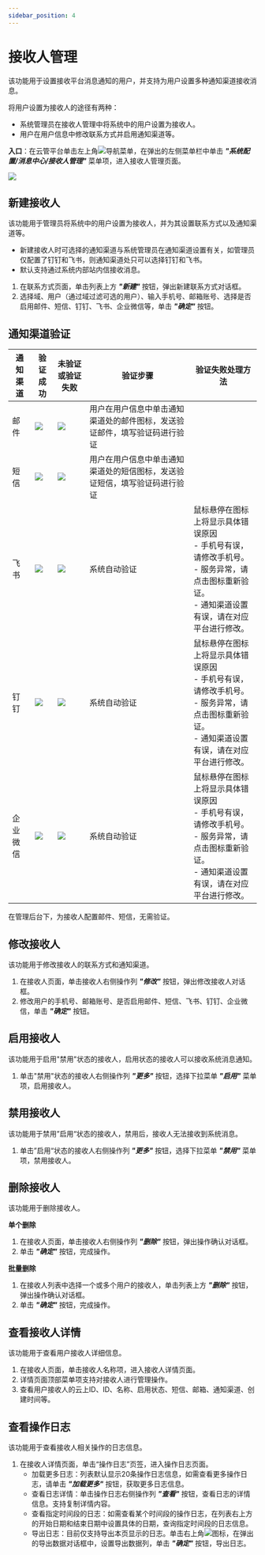```yaml
---
sidebar_position: 4
---
```


# 接收人管理

该功能用于设置接收平台消息通知的用户，并支持为用户设置多种通知渠道接收消息。

将用户设置为接收人的途径有两种：

- 系统管理员在接收人管理中将系统中的用户设置为接收人。
- 用户在用户信息中修改联系方式并启用通知渠道等。

**入口**：在云管平台单击左上角![](./images/nav.png)导航菜单，在弹出的左侧菜单栏中单击 **_"系统配置/消息中心/接收人管理"_** 菜单项，进入接收人管理页面。

![](./images/contactlist.png)


## 新建接收人

该功能用于管理员将系统中的用户设置为接收人，并为其设置联系方式以及通知渠道等。

- 新建接收人时可选择的通知渠道与系统管理员在通知渠道设置有关，如管理员仅配置了钉钉和飞书，则通知渠道处只可以选择钉钉和飞书。
- 默认支持通过系统内部站内信接收消息。

1. 在联系方式页面，单击列表上方 **_"新建"_** 按钮，弹出新建联系方式对话框。
2. 选择域、用户（通过域过滤可选的用户）、输入手机号、邮箱账号、选择是否启用邮件、短信、钉钉、飞书、企业微信等，单击 **_"确定"_** 按钮。

## 通知渠道验证


通知渠道 | 验证成功 | 未验证或验证失败 | 验证步骤   |  验证失败处理方法 
---------|----------|---------|----------|---------
 邮件 | ![](./images/emailsuccess.png) | ![](./images/emailfail.png) | 用户在用户信息中单击通知渠道处的邮件图标，发送验证邮件，填写验证码进行验证 | 
 短信 | ![](./images/messagesuccess.png) | ![](./images/messagefail.png) | 用户在用户信息中单击通知渠道处的短信图标，发送验证短信，填写验证码进行验证
 飞书 | ![](./images/feishusuccess.png) | ![](./images/feishufail.png) | 系统自动验证 | 鼠标悬停在图标上将显示具体错误原因<br />- 手机号有误，请修改手机号。<br /> - 服务异常，请点击图标重新验证。<br /> - 通知渠道设置有误，请在对应平台进行修改。 
 钉钉 | ![](./images/dingdingsuccess.png) | ![](./images/dingdingfail.png) | 系统自动验证 |鼠标悬停在图标上将显示具体错误原因<br />- 手机号有误，请修改手机号。<br /> - 服务异常，请点击图标重新验证。<br /> - 通知渠道设置有误，请在对应平台进行修改。 
 企业微信 | ![](./images/workweixinsuccess.png) | ![](./images/workweixinfail.png) | 系统自动验证 |鼠标悬停在图标上将显示具体错误原因<br />- 手机号有误，请修改手机号。<br /> - 服务异常，请点击图标重新验证。<br /> - 通知渠道设置有误，请在对应平台进行修改。 

在管理后台下，为接收人配置邮件、短信，无需验证。

## 修改接收人

该功能用于修改接收人的联系方式和通知渠道。

1. 在接收人页面，单击接收人右侧操作列 **_"修改"_** 按钮，弹出修改接收人对话框。
2. 修改用户的手机号、邮箱账号、是否启用邮件、短信、飞书、钉钉、企业微信，单击 **_"确定"_** 按钮。

## 启用接收人

该功能用于启用"禁用"状态的接收人，启用状态的接收人可以接收系统消息通知。

1. 单击"禁用"状态的接收人右侧操作列 **_"更多"_** 按钮，选择下拉菜单 **_"启用"_** 菜单项，启用接收人。

## 禁用接收人

该功能用于禁用”启用“状态的接收人，禁用后，接收人无法接收到系统消息。

1. 单击”启用“状态的接收人右侧操作列 **_"更多"_** 按钮，选择下拉菜单 **_"禁用"_** 菜单项，禁用接收人。


## 删除接收人

该功能用于删除接收人。

**单个删除**

1. 在接收人页面，单击接收人右侧操作列 **_"删除"_** 按钮，弹出操作确认对话框。
2. 单击 **_"确定"_** 按钮，完成操作。

**批量删除**

1. 在接收人列表中选择一个或多个用户的接收人，单击列表上方 **_"删除"_** 按钮，弹出操作确认对话框。
2. 单击 **_"确定"_** 按钮，完成操作。 

## 查看接收人详情

该功能用于查看用户接收人详细信息。

1. 在接收人页面，单击接收人名称项，进入接收人详情页面。
2. 详情页面顶部菜单项支持对接收人进行管理操作。
3. 查看用户接收人的云上ID、ID、名称、启用状态、短信、邮箱、通知渠道、创建时间等。

## 查看操作日志

该功能用于查看接收人相关操作的日志信息。

1. 在接收人详情页面，单击“操作日志”页签，进入操作日志页面。
    - 加载更多日志：列表默认显示20条操作日志信息，如需查看更多操作日志，请单击 **_"加载更多"_** 按钮，获取更多日志信息。
    - 查看日志详情：单击操作日志右侧操作列 **_"查看"_** 按钮，查看日志的详情信息。支持复制详情内容。
    - 查看指定时间段的日志：如需查看某个时间段的操作日志，在列表右上方的开始日期和结束日期中设置具体的日期，查询指定时间段的日志信息。
    - 导出日志：目前仅支持导出本页显示的日志。单击右上角![](./images/download.png)图标，在弹出的导出数据对话框中，设置导出数据列，单击 **_"确定"_** 按钮，导出日志。
